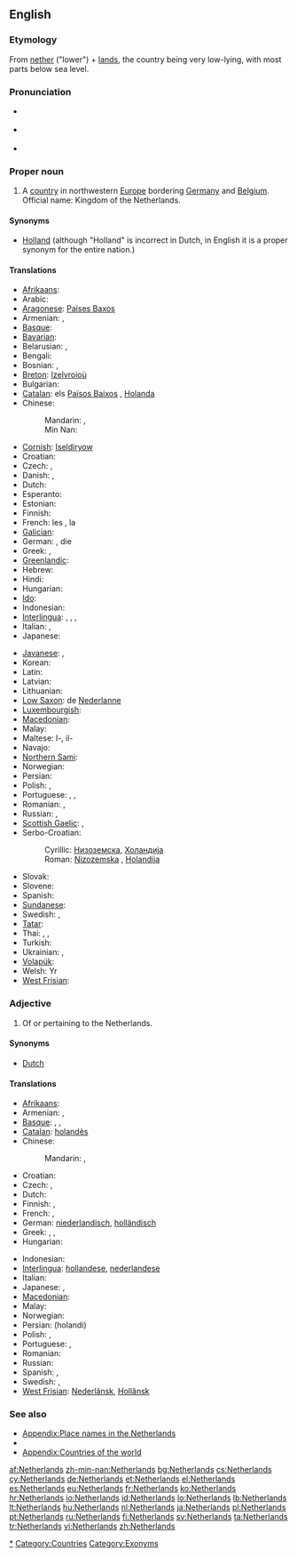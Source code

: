 ==English==
{{wikipedia}}

===Etymology===
From [[nether]] ("lower") + [[land]]s, the country being very low-lying, with most parts below sea level.

===Pronunciation===
* {{a|UK}} {{IPA|/ˈnɛ.ðə.ləndz/}}
* {{a|UK}} {{IPA|/ˈnɛ.ðɚ.ləndz/}}
* {{audio|en-us-Netherlands.ogg|Audio (US)}}

===Proper noun===
{{en-proper noun|head=the Netherlands}}

# A [[country]] in northwestern [[Europe]] bordering [[Germany]] and [[Belgium]]. Official name: Kingdom of the Netherlands.

====Synonyms====
* [[Holland]] (although "Holland" is incorrect in Dutch, in English it is a proper synonym for the entire nation.)

====Translations====
{{trans-top|country in northwestern Europe}}
* [[Afrikaans]]: {{t+|af|Nederland|xs=Afrikaans}}
* Arabic: {{t|ar|هولندا|f|tr=hulánda}}
* [[Aragonese]]: [[Países Baxos]]
* Armenian: {{t-|hy|Նիդերլանդներ|p|tr=Niderlandner}}, {{t-|hy|Հոլանդիա|tr=Holandia}}
* [[Basque]]: {{t|eu|Herbehereak|xs=Basque}}
* [[Bavarian]]: {{tø|bar|Niedalånde}}
* Belarusian: {{t|be|Нідэрланды|m|p|tr=Niderlándy|xs=Belarusian}}, {{t|be|Галандыя|f|tr=Halándyja|xs=Belarusian}}
* Bengali: {{t-|bn|নেদারল্যান্ডস}}
* Bosnian: {{t-|bs|Nizozemska|f}}, {{t-|bs|Holandija|f}}
* [[Breton]]: [[Izelvroioù]]
* Bulgarian: {{t+|bg|Холандия|f|tr=Holándija}}
* [[Catalan]]: els [[Països Baixos]] {{m|p}}, [[Holanda]] {{f}}
* Chinese:
*: Mandarin: {{t-|cmn|荷蘭|sc=Hani}}, {{t-|cmn|荷兰|tr=Hélán|sc=Hani}}
*: Min Nan: {{t|nan|Kē-tē-kok|xs=Min Nan}}
* [[Cornish]]: [[Iseldiryow]]
* Croatian: {{t+|hr|Nizozemska|f|alt=Nȉzozēmskā}}
* Czech: {{t+|cs|Nizozemsko|n}}, {{t-|cs|Holandsko|n}}
* Danish: {{t+|da|Holland}}, {{t+|da|Nederlandene}}
* Dutch: {{t+|nl|Nederland}}
* Esperanto: {{t+|eo|Nederlando|xs=Esperanto}}
* Estonian: {{t|et|Madalmaad}}
* Finnish: {{t+|fi|Alankomaat|p}}
* French: les {{t+|fr|Pays-Bas}} {{m|p}}, la {{t+|fr|Hollande}}
* [[Galician]]: {{t+|gl|Países Baixos|xs=Galician}} {{m|p}}
* German: {{t+|de|Holland|n}}, die {{t+|de|Niederlande|n|p}}
* Greek: {{t+|el|Κάτω Χώρες|tr=Káto Khóres}} {{f|p}}, {{t+|el|Ολλανδία|f|tr=Ollandía}}
* [[Greenlandic]]: {{t-|kl|Pukkitsormiut|xs=Greenlandic}}
* Hebrew: {{t+|he|הולנד|tr=holand}}
* Hindi: {{t|hi|नीदरलैण्ड|tr=nīdarlaiṇḍ|xs=Hindi}}
* Hungarian: {{t+|hu|Hollandia}}
* [[Ido]]: {{t+|io|Nederlando|xs=Ido}}
* Indonesian: {{t-|id|Belanda|xs=Indonesian}}
* [[Interlingua]]: {{t-|ia|Hollanda|xs=Interlingua}}, {{t|ia|Paises Basse|xs=Interlingua}}, {{t-|ia|Nederlandia|xs=Interlingua}}, {{t-|ia|Nederland|xs=Interlingua}}
* Italian: {{t+|it|Paesi Bassi}} {{m|p}}, {{t+|it|Olanda|f}}
* Japanese: {{t+|ja|オランダ|tr=Oranda}}
{{trans-mid}}
* [[Javanese]]: {{t|jv|Walanda|xs=Javanese}}, {{t|jv|Londo|xs=Javanese}}
* Korean: {{t+|ko|네덜란드|tr=Nedeollandeu|sc=Hang}}
* Latin: {{t-|la|Nederlandia|f}}
* Latvian: {{t|lv|Nīderlande|f|xs=Latvian}}
* Lithuanian: {{t+|lt|Nyderlandai|xs=Lithuanian}}
* [[Low Saxon]]: de [[Nederlanne]]
* [[Luxembourgish]]: {{t|lb|Holland|n}}
* [[Macedonian]]: {{t+|mk|Холандија|f|tr=Holándija}}
* Malay: {{t-|ms|Belanda|xs=Malay}}
* Maltese: l-{{t-|mt|Olanda|xs=Maltese}}, il-{{t|mt|Pajjiżi Baxxi|xs=Maltese}}
* Navajo: {{tø|nv|Kéyah Wóyahgo Siʼánígíí}}
* [[Northern Sami]]: {{tø|se|Vuolleeatnamat|xs=Northern Sami}}
* Norwegian: {{t+|no|Nederland}}
* Persian: {{t-|fa|هلند|tr=Holand|xs=Persian}}
* Polish: {{t+|pl|Holandia|f}}, {{t|pl|Niderlandy|p}} {{qualifier|rare}}
* Portuguese: {{t+|pt|Holanda|f}}, {{t+|pt|Países Baixos}} {{m|p}}, {{t|pt|Neerlândia|f}}
* Romanian: {{t+|ro|Olanda|f}}, {{t+|ro|Ţările de Jos}}
* Russian: {{t-|ru|Нидерланды|m|p|tr=Niderlándy}}, {{t-|ru|Голландия|f|tr=Gollándija}}
* [[Scottish Gaelic]]: {{t|gd|An Olaind|f|xs=Scottish Gaelic}}, {{t|gd|An Talamh Ìseal|m|xs=Scottish Gaelic}}
* Serbo-Croatian:
*: Cyrillic: [[Низоземска#Serbo-Croatian|Низоземска]], [[Холандија#Serbian|Холандија]] {{f}}
*: Roman: [[Nizozemska#Serbo-Croatian|Nizozemska]] {{f}}, [[Holandija#Serbian|Holandija]] {{f}}
* Slovak: {{t-|sk|Holandsko|n}}
* Slovene: {{t+|sl|Nizozemska|f}}
* Spanish: {{t+|es|Países Bajos}} {{m|p}}
* [[Sundanese]]: {{t|su|Walanda|xs=Sundanese}}
* Swedish: {{t+|sv|Nederländerna|n|p}}, {{t+|sv|Holland|n}}
* [[Tatar]]: {{t-|tt|Nederland|xs=Tatar}}
* Thai: {{t|th|เนเธอร์แลนด์|tr=nayterlaen}}, {{t|th|ฮอลแลนด์|tr=honlaen}}, {{t|th|ฮอลันดา|tr=horlandaa}}
* Turkish: {{t+|tr|Hollanda}}
* Ukrainian: {{t+|uk|Нідерланди|m|p|tr=Niderlándy|xs=Ukrainian}}, {{t|uk|Голландія|f|tr=Hollándija|xs=Ukrainian}}
* [[Volapük]]: {{t+|vo|Nedän|xs=Volapük}}
* Welsh: Yr {{t|cy|Iseldiroedd|xs=Welsh}}
* [[West Frisian]]: {{t|fy|Nederlân|xs=West Frisian}}
{{trans-bottom}}

===Adjective===
{{en-adj|-}}

# Of or pertaining to the Netherlands.

====Synonyms====
* [[Dutch]]

====Translations====
{{trans-top|pertaining to the Netherlands}}
* [[Afrikaans]]: {{t|af|Nederlandsch|xs=Afrikaans}}
* Armenian: {{t-|hy|նիդերլանդական|tr=niderlandakan}},  {{t-|hy|հոլանդական|tr=holandakan}}
* [[Basque]]: {{t|eu|herbeheretar|xs=Basque}}, {{t|eu|nederlandar|xs=Basque}}, {{t|eu|holandar|xs=Basque}}
* [[Catalan]]: [[holandès]]
* Chinese:
*: Mandarin: {{t-|cmn|荷蘭|alt=荷蘭的|sc=Hani}}, {{t-|cmn|荷兰|alt=荷兰的|tr=Hélán de|sc=Hani}}
* Croatian: {{t+|hr|nizozemski|alt=nȉzozēmskī}}
* Czech: {{t-|cs|nizozemský}}, {{t-|cs|holandský}}
* Dutch: {{t+|nl|Nederlands}}
* Finnish: {{t+|fi|hollantilainen}}, {{t-|fi|alankomaalainen}}
* French: {{t+|fr|néerlandais}}, {{t+|fr|hollandais}}
* German: [[niederlandisch]], [[holländisch]]
* Greek: {{t+|el|ολλανδικός|m|tr=ollandikós}}, {{t+|el|ολλανδική|f|tr=ollandikí}}, {{t+|el|ολλανδικό|n|tr=ollandikó}}
* Hungarian: {{t+|hu|holland}}
{{trans-mid}}
* Indonesian: {{t-|id|Belanda|xs=Indonesian}}
* [[Interlingua]]: [[hollandese]], [[nederlandese]]
* Italian: {{t+|it|olandese}}
* Japanese: {{t+|ja|オランダ|tr=Oranda}}, {{t+|ja|ネーデルランド|tr=Nēderurando}}
* [[Macedonian]]: {{t-|mk|холандски|tr=hòlandski}}
* Malay: {{t-|ms|Belanda|xs=Malay}}
* Norwegian: {{t+|no|nederlandsk}}
* Persian: {{fa-Arab|[[هلندی]]}} (holandi)
* Polish: {{t+|pl|holenderski}}, {{t-|pl|niderlandzki}}
* Portuguese: {{t+|pt|holandês}}, {{t+|pt|neerlandês}}
* Romanian: {{t-|ro|olandez|m}}
* Russian: {{t+|ru|нидерландский|tr=niderlándskij}}
* Spanish: {{t+|es|holandés}}, {{t+|es|neerlandés}}
* Swedish: {{t+|sv|nederländsk}},  {{t+|sv|holländsk}}
* [[West Frisian]]: [[Nederlânsk]], [[Hollânsk]]
{{trans-bottom}}

===See also===
* [[Appendix:Place names in the Netherlands]]
* {{list|en|countries of Europe}}
* [[Appendix:Countries of the world]]

[[Category:Netherlands|*]]
[[Category:Countries]]
[[Category:Exonyms]]

[[af:Netherlands]]
[[zh-min-nan:Netherlands]]
[[bg:Netherlands]]
[[cs:Netherlands]]
[[cy:Netherlands]]
[[de:Netherlands]]
[[et:Netherlands]]
[[el:Netherlands]]
[[es:Netherlands]]
[[eu:Netherlands]]
[[fr:Netherlands]]
[[ko:Netherlands]]
[[hr:Netherlands]]
[[io:Netherlands]]
[[id:Netherlands]]
[[lo:Netherlands]]
[[lb:Netherlands]]
[[lt:Netherlands]]
[[hu:Netherlands]]
[[nl:Netherlands]]
[[ja:Netherlands]]
[[pl:Netherlands]]
[[pt:Netherlands]]
[[ru:Netherlands]]
[[fi:Netherlands]]
[[sv:Netherlands]]
[[ta:Netherlands]]
[[tr:Netherlands]]
[[vi:Netherlands]]
[[zh:Netherlands]]